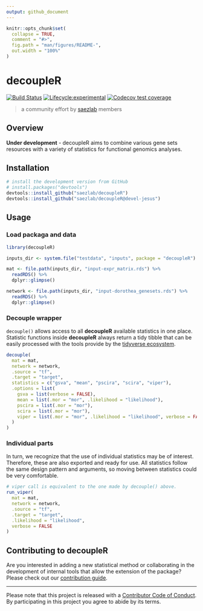 ```yaml
---
output: github_document
---
```


<!-- README.md is generated from README.Rmd. Please edit that file -->

```r
knitr::opts_chunk$set(
  collapse = TRUE,
  comment = "#>",
  fig.path = "man/figures/README-",
  out.width = "100%"
)
```

# decoupleR

<!-- badges: start -->
[![Build Status](https://travis-ci.com/saezlab/decoupleR.svg?token=PagY1pyvMyyL3AJHRy5V&branch=master)](https://travis-ci.com/saezlab/decoupleR)
[![Lifecycle:experimental](https://img.shields.io/badge/lifecycle-experimental-orange.svg)](https://www.tidyverse.org/lifecycle/#experimental)
[![Codecov test coverage](https://codecov.io/gh/saezlab/decoupleR/branch/master/graph/badge.svg)](https://codecov.io/gh/saezlab/decoupleR?branch=master)
<!-- badges: end -->

> a community effort by [saezlab](http://saezlab.org) members

## Overview

**Under development** - decoupleR aims to combine various gene sets 
resources with a variety of statistics for functional genomics analyses. 

## Installation

```r
# install the development version from GitHub
# install.packages("devtools")
devtools::install_github("saezlab/decoupleR")
devtools::install_github("saezlab/decoupleR@devel-jesus")
```

## Usage

### Load packaga and data

```r
library(decoupleR)

inputs_dir <- system.file("testdata", "inputs", package = "decoupleR")

mat <- file.path(inputs_dir, "input-expr_matrix.rds") %>% 
  readRDS() %>% 
  dplyr::glimpse()

network <- file.path(inputs_dir, "input-dorothea_genesets.rds") %>% 
  readRDS() %>%
  dplyr::glimpse()
```

### Decouple wrapper

`decouple()` allows access to all **decoupleR** available statistics in one place.
Statistic functions inside **decoupleR** always return a tidy tibble that can be
easily processed with the tools provide by the [tidyverse ecosystem](https://www.tidyverse.org/).

```r
decouple(
  mat = mat,
  network = network,
  .source = "tf",
  .target = "target",
  statistics = c("gsva", "mean", "pscira", "scira", "viper"),
  .options = list(
    gsva = list(verbose = FALSE),
    mean = list(.mor = "mor", .likelihood = "likelihood"),
    pscira = list(.mor = "mor"),
    scira = list(.mor = "mor"),
    viper = list(.mor = "mor", .likelihood = "likelihood", verbose = FALSE)
  )
)
```

### Individual parts

In turn, we recognize that the use of individual statistics may be of interest.
Therefore, these are also exported and ready for use. All statistics follow the
same design pattern and arguments, so moving between statistics could be very comfortable.

```r
# viper call is equivalent to the one made by decouple() above.
run_viper(
  mat = mat,
  network = network,
  .source = "tf",
  .target = "target",
  .likelihood = "likelihood",
  verbose = FALSE
)
```

## Contributing to decoupleR

Are you interested in adding a new statistical method or collaborating in the development of internal tools that allow the extension of the package? Please check out our [contribution guide](https://saezlab.github.io/decoupleR/CONTRIBUTING.html).

---

Please note that this project is released with a [Contributor Code of Conduct](https://saezlab.github.io/decoupleR/CODE_OF_CONDUCT).
By participating in this project you agree to abide by its terms.
